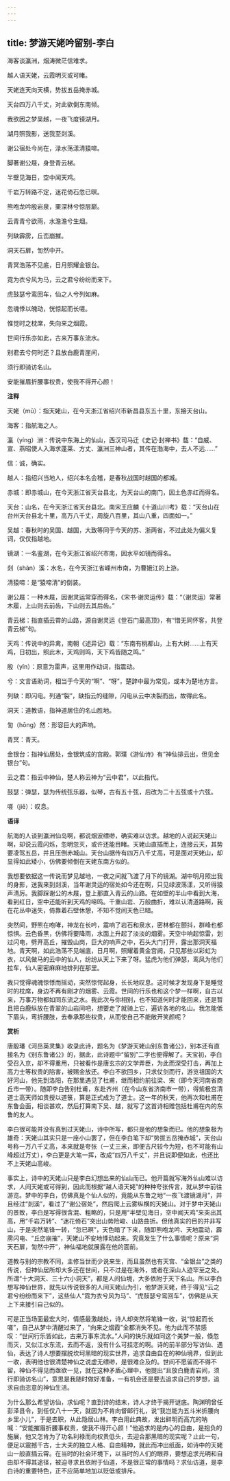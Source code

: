 ```yaml
---
---
---
```

title: 梦游天姥吟留别-李白
---

海客谈瀛洲，烟涛微茫信难求。

越人语天姥，云霞明灭或可睹。

天姥连天向天横，势拔五岳掩赤城。

天台四万八千丈，对此欲倒东南倾。

我欲因之梦吴越，一夜飞度镜湖月。

湖月照我影，送我至剡溪。

谢公宿处今尚在，渌水荡漾清猿啼。

脚著谢公屐，身登青云梯。

半壁见海日，空中闻天鸡。

千岩万转路不定，迷花倚石忽已暝。

熊咆龙吟殷岩泉，栗深林兮惊层巅。

云青青兮欲雨，水澹澹兮生烟。

列缺霹雳，丘峦崩摧。

洞天石扉，訇然中开。

青冥浩荡不见底，日月照耀金银台。

霓为衣兮风为马，云之君兮纷纷而来下。

虎鼓瑟兮鸾回车，仙之人兮列如麻。

忽魂悸以魄动，恍惊起而长嗟。

惟觉时之枕席，失向来之烟霞。

世间行乐亦如此，古来万事东流水。

别君去兮何时还？且放白鹿青崖间，

须行即骑访名山。

安能摧眉折腰事权贵，使我不得开心颜！

**注释**

天姥（mǔ）：指天姥山，在今天浙江省绍兴市新昌县东五十里，东接天台山。

海客：指航海之人。

瀛（yíng）洲：传说中东海上的仙山，西汉司马迁《史记·封禅书》载：“自威、宣、燕昭使人入海求蓬莱、方丈、瀛洲三神山者，其传在渤海中，去人不远……”

信：诚，确实。

越人：指绍兴当地人，绍兴本名会稽，是春秋战国时越国的都城。

赤城：即赤城山，在今天浙江省天台县北，为天台山的南门，因土色赤红而得名。

天台：山名，在今天浙江省天台县北。南宋王应麟《十道山川考》载：“天台山在台州天台县北十里，高万八千丈，周旋八百里，其山八重，四面如一。”

吴越：春秋时的吴国、越国，大致等同于今天的苏、浙两省，不过此处为偏义复词，仅仅指越地。

镜湖：一名鉴湖，在今天浙江省绍兴市南，因水平如镜而得名。

剡（shàn）溪：水名，在今天浙江省嵊州市南，为曹娥江的上游。

清猿啼：是“猿啼清”的倒装。

谢公屐：一种木屐，因谢灵运常穿而得名，《宋书·谢灵运传》载：“（谢灵运）常著木履，上山则去前齿，下山则去其后齿。”

青云梯：指直插云霄的山路，源自谢灵运《登石门最高顶》，有“惜无同怀客，共登青云梯”句。

天鸡：传说中的异禽，南朝《述异记》载：“东南有桃都山，上有大树……上有天鸡，日初出，照此木，天鸡则鸣，天下鸡皆随之鸣。”

殷（yǐn）：原意为雷声，这里用作动词，指震动。

兮：文言语助词，相当于今天的“啊”、“呀”，楚辞中最为常见，或本为楚地方言。

列缺：即闪电。列通“裂”，缺指云的缝隙，闪电从云中决裂而出，故得此名。

洞天：道教语，指神道居住的名山胜地。

訇（hōng）然：形容巨大的声响。

青冥：青天。

金银台：指神仙居处，金银筑成的宫殿。郭璞《游仙诗》有“神仙排云出，但见金银台”句。

云之君：指云中神仙，楚人称云神为“云中君”，以此指代。

鼓瑟：弹瑟，瑟为传统弦乐器，似琴，古有五十弦，后改为二十五弦或十六弦。

嗟（jiē）：叹息。

**语译**

航海的人谈到瀛洲仙岛啊，都说烟波缥缈，确实难以访求。越地的人说起天姥山啊，却说云霞闪烁，忽明忽灭，或许还能目睹。天姥山直插而上，连接云天，其势要凌驾五岳，并且压倒赤城山。天台山据传有四万八千丈高，可是面对天姥山，却显得如此矮小，仿佛要倾倒在天姥东南方似的。

我想要依据这一传说而梦见越地，一夜之间就飞渡了月下的镜湖。湖中明月照出我的身影，送我来到剡溪，当年谢灵运的宿处如今还在啊，只见绿波荡漾，又听得猿声清厉。我脚踩谢公的木屐，登上那直入青云的山路。在如壁的半山中看到大海，看到红日，空中还能听到天鸡的啼鸣。千重山岩、万般曲折，难以认清道路啊，我在花丛中迷失，倚靠着石壁休憩，不知不觉间天色已暗。

突然间，野熊在咆哮，神龙在长吟，震响了岩石和泉水，密林都在颤抖，群峰也都惊惧。云色昏黑，仿佛将要降雨，水面上升起了淡淡的烟雾。天空中响起惊雷，划过闪电，劈开高丘，摧毁山岗，巨大的响声之中，石头大门打开，露出那洞天福地。青天啊，如此浩荡不见端底，日月啊，照耀着黄金宫阙，只见那些以彩虹为衣，以风做马的云中的仙人，纷纷从天上下来了呀。猛虎为他们弹瑟，鸾凤为他们拉车，仙人密密麻麻地排列在那里。

我只觉得魂魄惊悸而摇动，突然惊愕起身，长长地叹息。这时候才发现身下是睡觉时的枕席，身边不再有刚才的烟雾、云霞。世间的行乐也和这个梦一样啊，自古以来，万事万物都如同东流之水。我此次与你相别，也不知道何时才能回来，还是暂且把白鹿纵放在青翠的山岩间吧，想要走了就骑上它，遍访各地的名山。我怎能低下眉头，弯折腰肢，去奉承那些权贵，从而使自己不能敞开笑颜呢？

**赏析**

唐殷璠《河岳英灵集》收录此诗，题名为《梦游天姥山别东鲁诸公》，别本还有直接名为《别东鲁诸公》的，据此，此诗题中“留别”二字也便得解了。天宝初，李白受召入京，却不得重用，只被看作是唐玄宗的文学弄臣，为此而深受打击，再加上高力士等权贵的陷害，被赐金放还。李白不欲回乡，只求仗剑而行，游览祖国的大好河山，他先到洛阳，在那里遇见了杜甫，继而相约前往梁、宋（即今天河南省商丘市一带）。随即李白告别杜甫，东赴齐州（在今山东省济南市一带），得紫极宫清道士高天师如贵授以道箓，算是正式成为了道士。这一年的秋天，他再次和杜甫在东鲁会面，相谈甚欢，然后打算南下吴、越，就写了这首诗相赠包括杜甫在内的东鲁的友人。

李白很可能并没有真到过天姥山，诗中所写，都只是他的想象而已。他的想象极为雄奇：天姥山其实只是一座小山罢了，但在李白笔下却“势拔五岳掩赤城”，天台山号称一万八千丈高，本来就是夸张（一丈三米，即便古尺较今为短，也不可能有山峰超过万丈），李白更是大笔一挥，改成“四万八千丈”，并且说即便如此，也还比不上天姥山高峻。

事实上，诗中的天姥山只是李白幻想出来的仙山而已。他开篇就写海外仙山难以访求，人间天姥或可得到，因此而根据“越人语天姥”的种种夸张传言，就从梦中前往游览。梦中的李白，仿佛真是个仙人似的，竟能从东鲁之地“一夜飞渡镜湖月”，并且经过“剡溪”，看过了“谢公宿处”，然后爬上云雾纵横的天姥山。对于梦中天姥山的景致，李白是写得很含混、粗略的，只是用“半壁见海日，空中闻天鸡”来突出其高，用“千岩万转”、“迷花倚石”突出山势险峻、山路曲折。但他真实的目的并非写山，于是突然笔锋一转，“忽已暝”，天色暗了下来，随即熊咆龙吟、天地震动，霹雳闪电、“丘峦崩摧”，天姥山不安地悸动起来。究竟发生了什么事情呢？原来“洞天石扉，訇然中开”，神仙福地就展露在他的面前。

道教与别的宗教不同，主修当世而少说来生，而且虽然也有天宫、“金银台”之类的传说，但神仙居所却大多还在世间，只不过是在海外，或者在深山人迹罕至之处。所谓“十大洞天、三十六小洞天”，都是人间仙境，大多依附于天下名山。所以李白想写神仙世界，就先以传说很多的人间天姥山为引，他梦游天姥，终于得见“云之君兮纷纷而来下”，这些仙人“霓为衣兮风为马”、“虎鼓瑟兮鸾回车”，仿佛是从天上下来接引自己似的。

可是正当场面最宏大时，情感最激越处，诗人却突然将笔锋一收，说“惊起而长嗟”，自己从梦中清醒过来了，“向来之烟霞”全都消失不见。他为此而不禁感叹：“世间行乐皆如此，古来万事东流水。”人间的快乐就如同这个美梦一般，倏忽而灭，又似江水东流，去而不返，没有什么可挂恋的啊。诗的前半部分写访仙、遇仙，表达了诗人想要摆脱坎坷黑暗的现实世界，追求自由自在的神仙境界，但到此一收，表明他也很清楚神仙之说虚无缥缈，是很难企及的。世间不愿留而不得不留，神仙不得见而亟欲一见，就在这种矛盾心理中，他提出“且放白鹿青岩间，须行即骑访名山”，意思是我随时做好准备，一有机会还是要去追求自己的梦想，追求自由恣意的神仙生活。

为什么那么希望访仙，求仙呢？直到诗的结末，诗人才终于揭开谜底。陶渊明曾任彭泽县令，到任仅八十一天，就因为不肯向督邮行礼，说“我岂能为五斗米折腰向乡里小儿”，于是去职，从此隐居山林。李白用此典故，发出鲜明而高亢的呐喊：“安能摧眉折腰事权贵，使我不得开心颜！”他追求的是内心的自由，是抱负的施展，他又怎肯为了功名利禄而向权贵低头，去迎合那黑暗的现实呢？止此一句，便足以震撼千古，士大夫的独立人格、自由精神，就此而冲出纸面，如诗中的天姥山一般直插云霄。在当时的社会环境下，以当时的人们的眼界，要想追求光明和自由却不得其途径，被迫寻求且依附于仙道，不是很正常的事情吗？求仙访道，是李白诗的重要特色，正不应简单地加以贬低或排斥。
